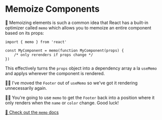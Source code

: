 # Memoize Components

<EpicVideo url="https://www.epicreact.dev/workshops/react-performance/memoize-components" />

🦉 Memoizing elements is such a common idea that React has a built-in optimizer
called `memo` which allows you to memoize an entire component based on its
props:

```tsx
import { memo } from 'react'

const MyComponent = memo(function MyComponent(props) {
	/* only rerenders if props change */
})
```

This effectively turns the `props` object into a dependency array a la `useMemo`
and applys wherever the component is rendered.

🧝‍♂️ <PrevDiffLink>I've moved the `Footer` out of `useMemo`</PrevDiffLink> so
we've got it rendering unnecessarily again.

👨‍💼 You're going to use `memo` to get the `Footer` back into a position where
it only renders when the `name` or `color` change. Good luck!

[📜 Check out the `memo` docs](https://react.dev/reference/react/memo)
